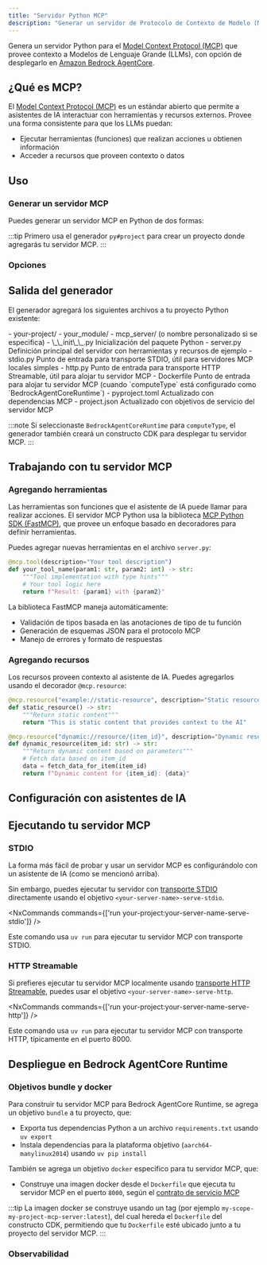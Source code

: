 ```yaml
---
title: "Servidor Python MCP"
description: "Generar un servidor de Protocolo de Contexto de Modelo (MCP) en Python para proporcionar contexto a Modelos de Lenguaje de Gran Escala"
---
```





Genera un servidor Python para el [Model Context Protocol (MCP)](https://modelcontextprotocol.io/) que provee contexto a Modelos de Lenguaje Grande (LLMs), con opción de desplegarlo en [Amazon Bedrock AgentCore](https://docs.aws.amazon.com/bedrock-agentcore/latest/devguide/).

## ¿Qué es MCP?

El [Model Context Protocol (MCP)](https://modelcontextprotocol.io/) es un estándar abierto que permite a asistentes de IA interactuar con herramientas y recursos externos. Provee una forma consistente para que los LLMs puedan:

- Ejecutar herramientas (funciones) que realizan acciones u obtienen información
- Acceder a recursos que proveen contexto o datos

## Uso

### Generar un servidor MCP

Puedes generar un servidor MCP en Python de dos formas:

<RunGenerator generator="py#mcp-server" />

:::tip
Primero usa el generador <Link path="/guides/python-project">`py#project`</Link> para crear un proyecto donde agregarás tu servidor MCP.
:::

### Opciones

<GeneratorParameters generator="py#mcp-server" />

## Salida del generador

El generador agregará los siguientes archivos a tu proyecto Python existente:

<FileTree>
  - your-project/
    - your_module/
      - mcp_server/ (o nombre personalizado si se especifica)
        - \_\_init\_\_.py Inicialización del paquete Python
        - server.py Definición principal del servidor con herramientas y recursos de ejemplo
        - stdio.py Punto de entrada para transporte STDIO, útil para servidores MCP locales simples
        - http.py Punto de entrada para transporte HTTP Streamable, útil para alojar tu servidor MCP
        - Dockerfile Punto de entrada para alojar tu servidor MCP (cuando `computeType` está configurado como `BedrockAgentCoreRuntime`)
    - pyproject.toml Actualizado con dependencias MCP
    - project.json Actualizado con objetivos de servicio del servidor MCP
</FileTree>

:::note
Si seleccionaste `BedrockAgentCoreRuntime` para `computeType`, el generador también creará un constructo CDK para desplegar tu servidor MCP.
:::

## Trabajando con tu servidor MCP

### Agregando herramientas

Las herramientas son funciones que el asistente de IA puede llamar para realizar acciones. El servidor MCP Python usa la biblioteca [MCP Python SDK (FastMCP)](https://github.com/modelcontextprotocol/python-sdk), que provee un enfoque basado en decoradores para definir herramientas.

Puedes agregar nuevas herramientas en el archivo `server.py`:

```python
@mcp.tool(description="Your tool description")
def your_tool_name(param1: str, param2: int) -> str:
    """Tool implementation with type hints"""
    # Your tool logic here
    return f"Result: {param1} with {param2}"
```

La biblioteca FastMCP maneja automáticamente:
- Validación de tipos basada en las anotaciones de tipo de tu función
- Generación de esquemas JSON para el protocolo MCP
- Manejo de errores y formato de respuestas

### Agregando recursos

Los recursos proveen contexto al asistente de IA. Puedes agregarlos usando el decorador `@mcp.resource`:

```python
@mcp.resource("example://static-resource", description="Static resource example")
def static_resource() -> str:
    """Return static content"""
    return "This is static content that provides context to the AI"

@mcp.resource("dynamic://resource/{item_id}", description="Dynamic resource example")
def dynamic_resource(item_id: str) -> str:
    """Return dynamic content based on parameters"""
    # Fetch data based on item_id
    data = fetch_data_for_item(item_id)
    return f"Dynamic content for {item_id}: {data}"
```

## Configuración con asistentes de IA

<Snippet name="mcp/configuration-py" parentHeading="Configuración con asistentes de IA" />

## Ejecutando tu servidor MCP

### STDIO

La forma más fácil de probar y usar un servidor MCP es configurándolo con un asistente de IA (como se mencionó arriba).

Sin embargo, puedes ejecutar tu servidor con [transporte STDIO](https://modelcontextprotocol.io/docs/concepts/transports#standard-input%2Foutput-stdio) directamente usando el objetivo `<your-server-name>-serve-stdio`.

<NxCommands commands={['run your-project:your-server-name-serve-stdio']} />

Este comando usa `uv run` para ejecutar tu servidor MCP con transporte STDIO.

### HTTP Streamable

Si prefieres ejecutar tu servidor MCP localmente usando [transporte HTTP Streamable](https://modelcontextprotocol.io/docs/concepts/transports#streamable-http), puedes usar el objetivo `<your-server-name>-serve-http`.

<NxCommands commands={['run your-project:your-server-name-serve-http']} />

Este comando usa `uv run` para ejecutar tu servidor MCP con transporte HTTP, típicamente en el puerto 8000.

## Despliegue en Bedrock AgentCore Runtime

<Snippet name="mcp/bedrock-deployment" parentHeading="Despliegue en Bedrock AgentCore Runtime" />

### Objetivos bundle y docker

Para construir tu servidor MCP para Bedrock AgentCore Runtime, se agrega un objetivo `bundle` a tu proyecto, que:

- Exporta tus dependencias Python a un archivo `requirements.txt` usando `uv export`
- Instala dependencias para la plataforma objetivo (`aarch64-manylinux2014`) usando `uv pip install`

También se agrega un objetivo `docker` específico para tu servidor MCP, que:

- Construye una imagen docker desde el `Dockerfile` que ejecuta tu servidor MCP en el puerto `8000`, según el [contrato de servicio MCP](https://docs.aws.amazon.com/bedrock-agentcore/latest/devguide/runtime-service-contract.html#mcp-protocol-contract)

:::tip
La imagen docker se construye usando un tag (por ejemplo `my-scope-my-project-mcp-server:latest`), del cual hereda el `Dockerfile` del constructo CDK, permitiendo que tu `Dockerfile` esté ubicado junto a tu proyecto del servidor MCP.
:::

### Observabilidad

<Snippet name="mcp/observability" parentHeading="Observabilidad" />